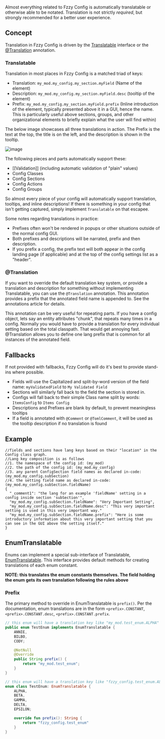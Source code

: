Almost everything related to Fzzy Config is automatically translatable or otherwise able to be notated. Translation is not strictly *required*, but strongly recommended for a better user experience.

## Concept
Translation in Fzzy Config is driven by the [Translatable](https://fzzyhmstrs.github.io/fconfig/-fzzy%20-config/me.fzzyhmstrs.fzzy_config.util/-translatable/index.html) interface or the [@Translation](https://github.com/fzzyhmstrs/fconfig/wiki/Annotations#translation-) annotation.

### Translatable
Translation in most places in Fzzy Config is a matched triad of keys:
* Translation: `my_mod.my_config.my_section.myField` (Name of the element)
* Description: `my_mod.my_config.my_section.myField.desc` (tooltip of the element)
* Prefix: `my_mod.my_config.my_section.myField.prefix` (Inline introduction of the element, typically presented above it in a GUI, hence the name. This is particularly useful above sections, groups, and other organizational elements to briefly explain what the user will find within)

The below image showcases all three translations in action. The Prefix is the text at the top, the title is on the left, and the description is shown in the tooltip.

![image](https://github.com/user-attachments/assets/ac7f8fa4-17e2-4d7e-b9df-fbac178b97dd)


The following pieces and parts automatically support these:
* [[Validation]] (including automatic validation of "plain" values)
* Config Classes
* Config Sections
* Config Actions
* Config Groups

So almost every piece of your config will automatically support translation, tooltips, and inline descriptions! If there is something in your config that isn't getting captured, simply implement `Translatable` on that escapee.

Some notes regarding translations in practice:
* Prefixes often won't be rendered in popups or other situations outside of the normal config GUI.
* Both prefixes and descriptions will be narrated, prefix and then description.
* If you prefix a config, the prefix text will both appear in the config landing page (if applicable) and at the top of the config settings list as a "header".

### @Translation
If you want to override the default translation key system, or provide a translation and description for something without implementing Translatable, you can use the `@Translation` annotation. This annotation provides a prefix that the annotated field name is appended to. See the annotations article for details.

This annotation can be very useful for repeating parts. If you have a config object, lets say an entity attributes "chunk", that repeats many times in a config. Normally you would have to provide a translation for every individual setting based on the total classpath. That would get annoying fast. @Translation allows you to define one lang prefix that is common for all instances of the annotated field.

## Fallbacks
If not provided with fallbacks, Fzzy Config will do it's best to provide stand-ins where possible.
* Fields will use the Capitalized and split-by-word version of the field name: `myValidatedField` to `My Validated Field`
* Sections will similarly fall back to the field the section is stored in.
* Configs will fall back to their simple Class name split by words: `ItemsConfig` to `Items Config`
* Descriptions and Prefixes are blank by default, to prevent meaningless tooltips
* If a field is annotated with `@Comment` or `@TomlComment`, it will be used as the tooltip description if no translation is found

## Example

```json5
//fields and sections have lang keys based on their "location" in the Config class graph.
//Lang key composition is as follows
//1. the namespace of the config id: (my_mod)
//2. the path of the config id: (my_mod.my_config)
//3. any parent ConfigSection field names as declared in-code: (my_mod.my_config.subSection)
//4. the setting field name as declared in-code: (my_mod.my_config.subSection.fieldName)
{
  "_comment1": "the lang for an example 'fieldName' setting in a config inside section 'subSection'",
  "my_mod.my_config.subSection.fieldName": "Very Important Setting",
  "my_mod.my_config.subSection.fieldName.desc": "This very important setting is used in this very important way."
  "my_mod.my_config.subSection.fieldName.prefix": "Here is some introductory information about this very important setting that you can see in the GUI above the setting itself."
}
```

## EnumTranslatable
Enums can implement a special sub-interface of Translatable, [EnumTranslatable](https://fzzyhmstrs.github.io/fconfig/-fzzy%20-config/me.fzzyhmstrs.fzzy_config.util/-enum-translatable/index.html). This interface provides default methods for creating translations of each enum constant.

**NOTE: this translates the enum constants themselves. The field holding the enum gets its own translation following the rules above**

### Prefix
The primary method to override in EnumTranslatable is `prefix()`. Per the documentation, enum translations are in the form `<prefix>.CONSTANT`, `<prefix>.CONSTANT.desc`, `<prefix>.CONSTANT.prefix`.

<CodeTabs>

```java !!tabs Java
// this enum will have a translation key like "my_mod.test_enum.ALPHA" etc.
public enum TestEnum implements EnumTranslatable {
    ANNIE,
    BILBO,
    CODY;

    @NotNull
    @Override
    public String prefix() {
        return "my_mod.test_enum";
    }
}
```

```kotlin !!tabs Kotlin
// this enum will have a translation key like "fzzy_config.test_enum.ALPHA" etc.
enum class TestEnum: EnumTranslatable {
    ALPHA,
    BETA,
    GAMMA,
    DELTA,
    EPSILON;

    override fun prefix(): String {
        return "fzzy_config.test_enum"
    }
}
```

</CodeTabs>